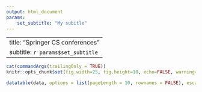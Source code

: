 ```yaml
---
output: html_document
params: 
    set_subtitle: "My subitle"
---
```


---
title: "Springer CS conferences"
subtitle: `r params$set_subtitle`
---

<style type="text/css">
div.main-container { 
   max-width: 3000px; 
}
</style>


```r
cat(commandArgs(trailingOnly = TRUE))
knitr::opts_chunk$set(fig.width=25, fig.height=10, echo=FALSE, warning=FALSE, message=FALSE)
```


``` r

datatable(data, options = list(pageLength = 10, rownames = FALSE), escape = F)

```

